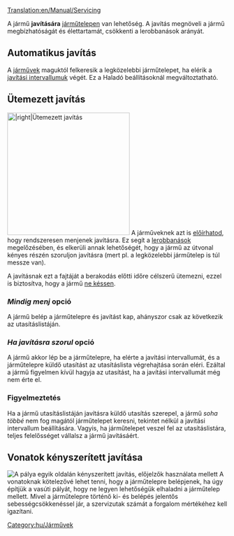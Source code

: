 [[Translation:en/Manual/Servicing]]

A jármű '''javítására''' [[hu/Manual/Járműtelepek|járműtelepen]] van lehetőség. A javítás megnöveli a jármű megbízhatóságát és élettartamát, csökkenti a lerobbanások arányát.

==Automatikus javítás==
A [[hu/Manual/Járművek|járművek]] maguktól felkeresik a legközelebbi járműtelepet, ha elérik a [[hu/Haladó beállítás/Járművek#Javítás|javítási intervallumuk]] végét. Ez a Haladó beállításoknál megváltoztatható.

==Ütemezett javítás==
[[File:en/Scheduled servicing.png|thumb|280px||right|Ütemezett javítás]] A járműveknek azt is [[hu/Manual/Utasítások#Állomási előírások|előírhatod]], hogy rendszeresen menjenek javításra. Ez segít a [[hu/Archive/Manual/Lerobbanások|lerobbanások]] megelőzésében, és elkerüli annak lehetőségét, hogy a jármű az útvonal kényes részén szoruljon javításra (mert pl. a legközelebbi járműtelep is túl messze van).

A javításnak ezt a fajtáját a berakodás előtti időre célszerű ütemezni, ezzel is biztosítva, hogy a jármű [[hu/Manual/Game Mechanics/Játéktechnika#A szállítás kifizetése|ne késsen]].

=== ''Mindig menj'' opció ===
A jármű belép a járműtelepre és javítást kap, ahányszor csak az következik az utasításlistáján.

=== ''Ha javításra szorul'' opció ===
A jármű akkor lép be a járműtelepre, ha elérte a javítási intervallumát, és a járműtelepre küldő utasítást az utasításlista végrehajtása során eléri. Ezáltal a jármű figyelmen kívül hagyja az utasítást, ha a javítási intervallumát még nem érte el.

=== Figyelmeztetés ===

Ha a jármű utasításlistáján javításra küldő utasítás szerepel, a jármű ''soha többé'' nem fog magától járműtelepet keresni, tekintet nélkül a javítási intervallum beállítására. Vagyis, ha járműtelepet veszel fel az utasításlistára, teljes felelősséget vállalsz a jármű javításáért.

== Vonatok kényszerített javítása ==
[[File:en/Forced servicing.png|thumb|right|A pálya egyik oldalán kényszerített javítás, [[hu/Manual/Jelzők#Előjelzők|előjelzők]] használata mellett]]
A vonatoknak kötelezővé lehet tenni, hogy a járműtelepre belépjenek, ha úgy építjük a vasúti pályát, hogy ne legyen lehetőségük elhaladni a járműtelep mellett. Mivel a járműtelepre történő ki- és belépés jelentős sebességcsökkenéssel jár, a szervizutak számát a forgalom mértékéhez kell igazítani. 

[[Category:hu/Járművek]]
